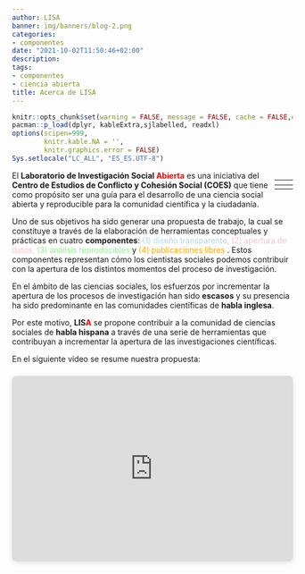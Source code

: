 ```yaml
---
author: LISA
banner: img/banners/blog-2.png
categories:
- componentes
date: "2021-10-02T11:50:46+02:00"
description:
tags:
- componentes
- ciencia abierta
title: Acerca de LISA
---
```

<link rel="stylesheet" href="https://cdn.jsdelivr.net/gh/jpswalsh/academicons@1/css/academicons.min.css">


```r
knitr::opts_chunk$set(warning = FALSE, message = FALSE, cache = FALSE,echo = F)
pacman::p_load(dplyr, kableExtra,sjlabelled, readxl)
options(scipen=999,
        knitr.kable.NA = '',
        knitr.graphics.error = FALSE)
Sys.setlocale("LC_ALL", "ES_ES.UTF-8")
```
<style>
.disegno{color: lightblue;}
.datos{color: pink;}
.repro{color: lightgreen;}
.publibres{color: orange;}
.red{color: red;}

</style>

<div style="float: right;">

| <i class="ai ai-preregistered ai-9x" style="color:lightblue; "></i> | <i class="ai ai-open-materials ai-9x" style="color:pink;;"></i>      |
|----------------------------------------------------------------------------------|-----------------------------------------------------------------------------------|
| <i class="ai ai-open-data ai-9x" style="color:lightgreen;"></i>      | <i class="ai ai-open-access-square ai-9x" style="color:orange;"></i> |

</div>

El **Laboratorio de Investigación Social <span class="red">Abierta</span>** es una iniciativa del **Centro de Estudios de Conflicto y Cohesión Social (COES)** que tiene como propósito ser una guía para el desarrollo de una ciencia social abierta y reproducible para la comunidad científica y la ciudadanía.

Uno de sus objetivos ha sido generar una propuesta de trabajo, la cual se constituye a través de la elaboración de herramientas conceptuales y prácticas en cuatro **componentes**: <span class="disegno">(1) diseño transparente, </span>  <span class="datos"> (2) apertura de datos,  </span> <span class="repro"> (3) análisis reproducibles </span> y <span class="publibres"> (4) publicaciones libres </span>. Estos componentes representan cómo los cientistas sociales podemos contribuir con la apertura de los distintos momentos del proceso de investigación.

En el ámbito de las ciencias sociales, los esfuerzos por incrementar la apertura de los procesos de investigación han sido **escasos** y su presencia ha sido predominante en las comunidades científicas de **habla inglesa**.  

Por este motivo, **LIS<span class="red">A</span>**  se propone contribuir a la comunidad de ciencias sociales de **habla hispana** a través de una serie de herramientas que contribuyan a incrementar la apertura de las investigaciones científicas.

En el siguiente video se resume nuestra propuesta:

<div style="position: relative; width: 100%; height: 0; padding-top: 56.2500%;
 padding-bottom: 48px; box-shadow: 0 2px 8px 0 rgba(63,69,81,0.16); margin-top: 1.6em; margin-bottom: 0.9em; overflow: hidden;
 border-radius: 8px; will-change: transform;">
  <iframe loading="lazy" style="position: absolute; width: 100%; height: 100%; top: 0; left: 0; border: none; padding: 0;margin: 0;"
    src="https:&#x2F;&#x2F;www.canva.com&#x2F;design&#x2F;DAEvRIXYTBI&#x2F;watch?embed">
  </iframe>
</div>
<a href="https:&#x2F;&#x2F;www.canva.com&#x2F;design&#x2F;DAEvRIXYTBI&#x2F;watch?utm_content=DAEvRIXYTBI&amp;utm_campaign=designshare&amp;utm_medium=embeds&amp;utm_source=link" target="_blank" rel="noopener"></a>
